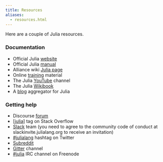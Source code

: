 ```yaml
---
title: Resources
aliases:
  - resources.html
---
```


:::{.def}

Here are a couple of Julia resources.

:::

### Documentation

- Official Julia [website](https://julialang.org/)
- Official Julia [manual](https://docs.julialang.org/en/v1/)
- Alliance wiki [Julia page](https://docs.alliancecan.ca/wiki/Julia)
- Online [training](https://julialang.org/learning/) material
- The Julia [YouTube](https://www.youtube.com/user/JuliaLanguage) channel
- The Julia [Wikibook](https://en.wikibooks.org/wiki/Introducing_Julia)
- A [blog](https://www.juliabloggers.com/) aggregator for Julia

### Getting help

- Discourse [forum](https://discourse.julialang.org/)
- [[julia]](https://stackoverflow.com/tags/julia) tag on Stack Overflow
- [Slack](https://app.slack.com/client/T68168MUP/C67910KEH) team (you need to agree to the community code of conduct at slackinvite.julialang.org to receive an invitation)
- [#julialang](https://twitter.com/search?q=%23julialang) hashtag on Twitter
- [Subreddit](https://www.reddit.com/r/Julia/)
- [Gitter](https://gitter.im/JuliaLang/julia) channel
- [#julia](https://webchat.freenode.net/#julia) IRC channel on Freenode
